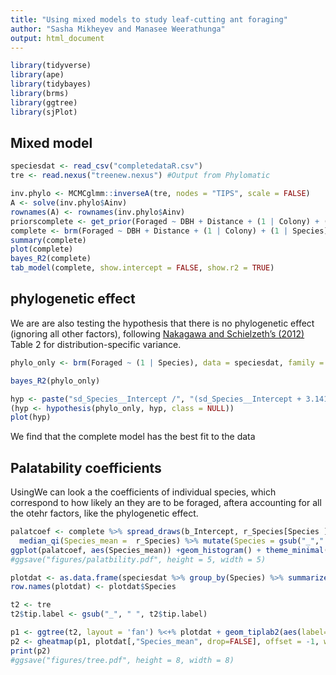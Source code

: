 ```yaml
---
title: "Using mixed models to study leaf-cutting ant foraging"
author: "Sasha Mikheyev and Manasee Weerathunga"
output: html_document
---
```



```r
library(tidyverse)
library(ape)
library(tidybayes)
library(brms)
library(ggtree)
library(sjPlot)
```

## Mixed model

```r
speciesdat <- read_csv("completedataR.csv") 
tre <- read.nexus("treenew.nexus") #Output from Phylomatic

inv.phylo <- MCMCglmm::inverseA(tre, nodes = "TIPS", scale = FALSE)
A <- solve(inv.phylo$Ainv)
rownames(A) <- rownames(inv.phylo$Ainv)
priorscomplete <- get_prior(Foraged ~ DBH + Distance + (1 | Colony) + (1 | Species) + (1 | TAG), data = speciesdat, family = bernoulli())
complete <- brm(Foraged ~ DBH + Distance + (1 | Colony) + (1 | Species) + (1 | TAG), data = speciesdat, family = bernoulli, cov_ranef = list(phylo = A), save_all_pars = TRUE, cores = 4, control = list(adapt_delta = 0.9), prior = priorscomplete, iter = 4000)
summary(complete)
plot(complete)
bayes_R2(complete)
tab_model(complete, show.intercept = FALSE, show.r2 = TRUE)
```

## phylogenetic effect

We are are also testing the hypothesis that there is no phylogenetic effect (ignoring all other factors), following [Nakagawa and Schielzeth's (2012)](https://besjournals.onlinelibrary.wiley.com/doi/full/10.1111/j.2041-210x.2012.00261.x%4010.1111/%28ISSN%292041-210X.STATSTOO) Table 2 for distribution-specific variance.

```r
phylo_only <- brm(Foraged ~ (1 | Species), data = speciesdat, family = bernoulli, cov_ranef = list(phylo = A), cores = 4, control = list(adapt_delta = 0.9))

bayes_R2(phylo_only)

hyp <- paste("sd_Species__Intercept /", "(sd_Species__Intercept + 3.141593^(2/3)) = 0")
(hyp <- hypothesis(phylo_only, hyp, class = NULL))
plot(hyp)
```

We find that the complete model has the best fit to the data

## Palatability coefficients

UsingWe can look a the coefficients of individual species, which correspond to how likely an they are to be foraged, aftera accounting for all the otehr factors, like the phylogenetic effect.

```r
palatcoef <- complete %>% spread_draws(b_Intercept, r_Species[Species ]) %>% group_by(Species) %>% 
  median_qi(Species_mean =  r_Species) %>% mutate(Species = gsub("_"," ", Species))
ggplot(palatcoef, aes(Species_mean)) +geom_histogram() + theme_minimal() + xlab("Palatability coefficients") + ylab("Number of tree species")
#ggsave("figures/palatbility.pdf", height = 5, width = 5)
```

```r
plotdat <- as.data.frame(speciesdat %>% group_by(Species) %>% summarize(Foraged = as.factor(max(Foraged))) %>% ungroup() %>% mutate(Species = gsub("_", " ", Species)) %>% select(Species, Foraged) %>% na.omit() %>% left_join(palatcoef %>% select(Species, Species_mean)))
row.names(plotdat) <- plotdat$Species

t2 <- tre 
t2$tip.label <- gsub("_", " ", t2$tip.label)

p1 <- ggtree(t2, layout = 'fan') %<+% plotdat + geom_tiplab2(aes(label=paste0('italic(\'', label, '\')'), color=Foraged), size = 2, offset=0.5, parse = TRUE) + scale_color_manual(values = c("black", "red"))
p2 <- gheatmap(p1, plotdat[,"Species_mean", drop=FALSE], offset = -1, width=0.05, colnames=FALSE, colnames_position = "bottom") + scale_fill_gradient2(low = "black", mid = "white", high = "red", midpoint = 0) + theme(legend.position = "bottom") 
print(p2)
#ggsave("figures/tree.pdf", height = 8, width = 8)
```

